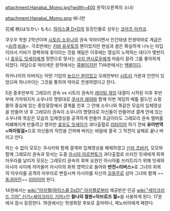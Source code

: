 attachment:Hanakai_Momo.jpg?width=400
원작(오른쪽의 소녀)

attachment:Hanakai_Momo.png
애니판

花戒 桃(はなかい もも). [[하이스쿨 D×D]]의 등장인물로 성우는 [[코마츠 미카코]].

쿠오우 학원 2학년이며 [[시토리 소우나]]의 권속 악마이면서 인간태생 전생악마로 계급은 <[[승려]]:[[비숍]]>. 극초반에는 [[키바 유우토]]의 팬이었지만 현실과 꿈은 확실하게 나누는 타입이라서 키바가 절벽위에 꽃이라는 것을 깨달은 이후에는 열심히 노력하는 데다가 몇번이나 [[효우도 잇세이]]에게 정면으로 맞서는 [[사지 겐시로우]]에게 마음이 끌려 그를 좋아하게 되었다. 여담으로 머리색은 원작에서는 [[흑발]]이지만 TVA판에서는 [[백발]]이다.

하카나이의 아버지는 어떤 기업의 [[높으신 분]]이었고 오래전부터 [[시트리]] 가문과 인연이 있었으며 하나카이는 그것을 통하여 악마로 전생하였다고 한다.

5권 중후반부의 그레모리 권속 vs 시트리 권속의 [[레이팅 게임]] 대결이 시작된 이후 후반부에 가까워지자 소우나의 명령대로 [[쿠사카 레야]]와 함께 이번 게임의 배틀 필드인 쇼핑몰의 중심에 있는 중앙광장에서 결계를 친후 그 안에 소우나와 똑같은 모습의 입체영상을 만들어 낸 후 그레모리 권속이 소우나의 명령대로 자신들이 만들어낸 결계 안에 있는 소우나와 똑같은 모습의 입체영상을 공격하게 만들어 조금이라도 그레모리 권속 멤버를 피폐해지게 만들려고 했지만 [[효우도 잇세이]]가 과다출혈로 [[리타이어]] 하기 전에 '''유어번역<파이링걸>'''으로 자신들의 작전을 간파해 버리는 바람에 결국 그 작전이 실패로 끝나 버리고 만다.

하는 수 없이 모모는 쿠사카와 함께 결계와 입체영상을 해체하였고 [[신라 츠바키]], 모모와 함께 그레모리 권속과 맞서는 도중 [[아시아 아르젠토(하이스쿨 D×D)|아시아 아르젠토]]가 과다출혈로 쓰러진 잇세에게 회복 아우라를 날리자 모모는 그레모리 권속의 회복 요원인 아시아를 쓰러트리기 위해 잇세와 아시아 사이에 끼어들어 아시아의 회복 영역으로 들어와 '''반전<리버스>'''로 그녀의 회복의 아우라를 공격의 아우라로 변질시켜 아시아를 자신의 [[길동무]]로 삼아 그녀와 함께 ~~[[동귀어진]]~~ [[리타이어]] 한다. 

14권에서는 [[wiki:"아자젤(하이스쿨 DxD)" 아자젤]]로부터 제공받은 인공 [[wiki:"세이크리드 기어" 신기<세이크리드 기어>]]인 '''찰나의 절원<아브로즈 월>'''을 사용하게 된다. 17권에서 잠시 등장한다. 19권에서는 학생회장 후보로 출마하나, 제노비아에게 패한다.
